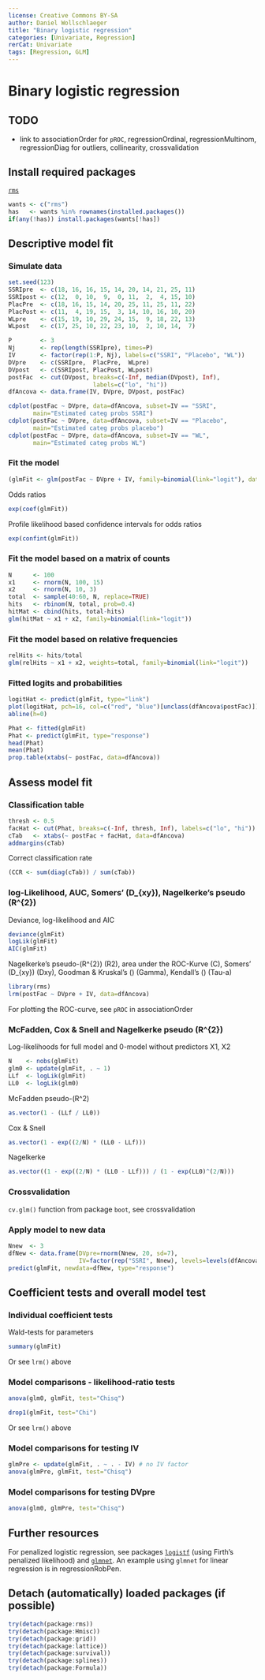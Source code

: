 ```yaml
---
license: Creative Commons BY-SA
author: Daniel Wollschlaeger
title: "Binary logistic regression"
categories: [Univariate, Regression]
rerCat: Univariate
tags: [Regression, GLM]
---
```


Binary logistic regression
=========================

TODO
-------------------------

 - link to associationOrder for `pROC`, regressionOrdinal, regressionMultinom, regressionDiag for outliers, collinearity, crossvalidation

Install required packages
-------------------------

[`rms`](http://cran.r-project.org/package=rms)

```r
wants <- c("rms")
has   <- wants %in% rownames(installed.packages())
if(any(!has)) install.packages(wants[!has])
```

Descriptive model fit
-------------------------

### Simulate data
    
```r
set.seed(123)
SSRIpre  <- c(18, 16, 16, 15, 14, 20, 14, 21, 25, 11)
SSRIpost <- c(12,  0, 10,  9,  0, 11,  2,  4, 15, 10)
PlacPre  <- c(18, 16, 15, 14, 20, 25, 11, 25, 11, 22)
PlacPost <- c(11,  4, 19, 15,  3, 14, 10, 16, 10, 20)
WLpre    <- c(15, 19, 10, 29, 24, 15,  9, 18, 22, 13)
WLpost   <- c(17, 25, 10, 22, 23, 10,  2, 10, 14,  7)

P        <- 3
Nj       <- rep(length(SSRIpre), times=P)
IV       <- factor(rep(1:P, Nj), labels=c("SSRI", "Placebo", "WL"))
DVpre    <- c(SSRIpre,  PlacPre,  WLpre)
DVpost   <- c(SSRIpost, PlacPost, WLpost)
postFac  <- cut(DVpost, breaks=c(-Inf, median(DVpost), Inf),
                        labels=c("lo", "hi"))
dfAncova <- data.frame(IV, DVpre, DVpost, postFac)
```

```r
cdplot(postFac ~ DVpre, data=dfAncova, subset=IV == "SSRI",
       main="Estimated categ probs SSRI")
cdplot(postFac ~ DVpre, data=dfAncova, subset=IV == "Placebo",
       main="Estimated categ probs placebo")
cdplot(postFac ~ DVpre, data=dfAncova, subset=IV == "WL",
       main="Estimated categ probs WL")
```

### Fit the model

```r
(glmFit <- glm(postFac ~ DVpre + IV, family=binomial(link="logit"), data=dfAncova))
```

Odds ratios

```r
exp(coef(glmFit))
```

Profile likelihood based confidence intervals for odds ratios

```r
exp(confint(glmFit))
```

### Fit the model based on a matrix of counts

```r
N      <- 100
x1     <- rnorm(N, 100, 15)
x2     <- rnorm(N, 10, 3)
total  <- sample(40:60, N, replace=TRUE)
hits   <- rbinom(N, total, prob=0.4)
hitMat <- cbind(hits, total-hits)
glm(hitMat ~ x1 + x2, family=binomial(link="logit"))
```

### Fit the model based on relative frequencies

```r
relHits <- hits/total
glm(relHits ~ x1 + x2, weights=total, family=binomial(link="logit"))
```

### Fitted logits and probabilities

```r
logitHat <- predict(glmFit, type="link")
plot(logitHat, pch=16, col=c("red", "blue")[unclass(dfAncova$postFac)])
abline(h=0)
```

```r
Phat <- fitted(glmFit)
Phat <- predict(glmFit, type="response")
head(Phat)
mean(Phat)
prop.table(xtabs(~ postFac, data=dfAncova))
```

Assess model fit
-------------------------

### Classification table

```r
thresh <- 0.5
facHat <- cut(Phat, breaks=c(-Inf, thresh, Inf), labels=c("lo", "hi"))
cTab   <- xtabs(~ postFac + facHat, data=dfAncova)
addmargins(cTab)
```

Correct classification rate

```r
(CCR <- sum(diag(cTab)) / sum(cTab))
```

### log-Likelihood, AUC, Somers' \(D_{xy}\), Nagelkerke's pseudo \(R^{2}\)

Deviance, log-likelihood and AIC

```r
deviance(glmFit)
logLik(glmFit)
AIC(glmFit)
```

Nagelkerke's pseudo-\(R^{2}\) (R2), area under the ROC-Kurve (C), Somers' \(D_{xy}\) (Dxy), Goodman & Kruskal's \(\gamma\) (Gamma), Kendall's \(\tau\) (Tau-a)

```r
library(rms)
lrm(postFac ~ DVpre + IV, data=dfAncova)
```

For plotting the ROC-curve, see `pROC` in associationOrder

### McFadden, Cox & Snell and Nagelkerke pseudo \(R^{2}\)

Log-likelihoods for full model and 0-model without predictors X1, X2

```r
N    <- nobs(glmFit)
glm0 <- update(glmFit, . ~ 1)
LLf  <- logLik(glmFit)
LL0  <- logLik(glm0)
```

McFadden pseudo-\(R^2\)

```r
as.vector(1 - (LLf / LL0))
```

Cox & Snell

```r
as.vector(1 - exp((2/N) * (LL0 - LLf)))
```

Nagelkerke

```r
as.vector((1 - exp((2/N) * (LL0 - LLf))) / (1 - exp(LL0)^(2/N)))
```

### Crossvalidation

`cv.glm()` function from package `boot`, see crossvalidation

### Apply model to new data

```r
Nnew  <- 3
dfNew <- data.frame(DVpre=rnorm(Nnew, 20, sd=7),
                    IV=factor(rep("SSRI", Nnew), levels=levels(dfAncova$IV)))
predict(glmFit, newdata=dfNew, type="response")
```

Coefficient tests and overall model test
-------------------------

### Individual coefficient tests

Wald-tests for parameters

```r
summary(glmFit)
```

Or see `lrm()` above

### Model comparisons - likelihood-ratio tests

```r
anova(glm0, glmFit, test="Chisq")
```

```r
drop1(glmFit, test="Chi")
```

Or see `lrm()` above

### Model comparisons for testing IV

```r
glmPre <- update(glmFit, . ~ . - IV) # no IV factor
anova(glmPre, glmFit, test="Chisq")
```

### Model comparisons for testing DVpre

```r
anova(glm0, glmPre, test="Chisq")
```

Further resources
-------------------------

For penalized logistic regression, see packages [`logistf`](http://cran.r-project.org/package=logistf) (using Firth's penalized likelihood) and [`glmnet`](http://cran.r-project.org/package=glmnet). An example using `glmnet` for linear regression is in regressionRobPen.

Detach (automatically) loaded packages (if possible)
-------------------------

```r
try(detach(package:rms))
try(detach(package:Hmisc))
try(detach(package:grid))
try(detach(package:lattice))
try(detach(package:survival))
try(detach(package:splines))
try(detach(package:Formula))
```
